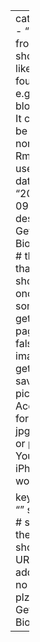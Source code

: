 ---
categories:  
- ""    #the front matter should be like the one found in, e.g., blog2.md. It cannot be like the normal Rmd we used
- ""
date: "2021-09-30"
description: Get's Biography # the title that will show up once someone gets to this page
draft: false
image: get.png # save picture in \static\img\blogs. Acceptable formats= jpg, jpeg, or png . Your iPhone pics wont work

keywords: ""
slug: bio # slug is the shorthand URL address... no spaces plz
title: Get's Biography
---